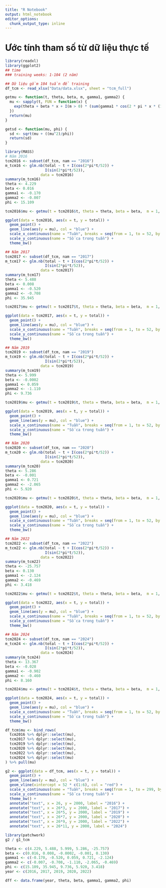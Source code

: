 ---
title: "R Notebook"
output: html_notebook
editor_options: 
  chunk_output_type: inline
---

# Ước tính tham số từ dữ liệu thực tế

```{r}
library(readxl)
library(ggplot2)
## time
### training weeks: 1-104 (2 năm)

## Dữ liệu gồm 104 tuần để training
df_tcm <- read_xlsx("Data/data.xlsx", sheet = "tcm_full")
```

```{r}
getmu <- function(t, theta, beta, m, gamma1, gamma2) {
  mu <- sapply(t, FUN = function(x) {
    exp(theta + beta * x + I(m > 0) * (sum(gamma1 * cos(2 * pi * x * (1:m)/ 52)) + sum(gamma2 * sin(2 * pi * x * (1:m)/ 52))))
  })
  return(mu)
}

getsd <- function(mu, phi) {
  sd <- sqrt(mu + ((mu^2)/phi))
  return(sd)
}
```

```{r}
library(MASS)
# Năm 2016
tcm2016 <- subset(df_tcm, nam == "2016")
m_tcm16 <- glm.nb(total ~ t + I(cos(2*pi*t/52)) + 
                  I(sin(2*pi*t/52)),
                data = tcm2016)
summary(m_tcm16)
theta <- 4.229
beta <- 0.016
gamma1 <- -0.170
gamma2 <- -0.007
phi <- 15.109

tcm2016$mu <- getmu(t = tcm2016$t, theta = theta, beta = beta,  m = 1, gamma1 = gamma1, gamma2 = gamma2)

ggplot(data = tcm2016, aes(x = t, y = total)) +
  geom_point() +
  geom_line(aes(y = mu), col = "blue") +
  scale_x_continuous(name = "Tuần", breaks = seq(from = 1, to = 52, by = 4)) +
  scale_y_continuous(name = "Số ca trong tuần") +
  theme_bw()
```

```{r}
## Năm 2017
tcm2017 <- subset(df_tcm, nam == "2017")
m_tcm17 <- glm.nb(total ~ t + I(cos(2*pi*t/52)) + 
                  I(sin(2*pi*t/52)),
                data = tcm2017)
summary(m_tcm17)
theta <- 5.488
beta <- 0.008
gamma1 <- -0.520
gamma2 <- -0.708
phi <- 35.945

tcm2017$mu <- getmu(t = tcm2017$t, theta = theta, beta = beta,  m = 1, gamma1 = gamma1, gamma2 = gamma2)

ggplot(data = tcm2017, aes(x = t, y = total)) +
  geom_point() +
  geom_line(aes(y = mu), col = "blue") +
  scale_x_continuous(name = "Tuần", breaks = seq(from = 1, to = 52, by = 4)) +
  scale_y_continuous(name = "Số ca trong tuần") +
  theme_bw()

```

```{r}
## Năm 2019
tcm2019 <- subset(df_tcm, nam == "2019")
m_tcm19 <- glm.nb(total ~ t + I(cos(2*pi*t/52)) + 
                  I(sin(2*pi*t/52)),
                data = tcm2019)
summary(m_tcm19)
theta <- 5.999
beta <- -0.0002
gamma1 <- 0.059
gamma2 <- -1.110
phi <- 9.736

tcm2019$mu <- getmu(t = tcm2019$t, theta = theta, beta = beta,  m = 1, gamma1 = gamma1, gamma2 = gamma2)

ggplot(data = tcm2019, aes(x = t, y = total)) +
  geom_point() +
  geom_line(aes(y = mu), col = "blue") +
  scale_x_continuous(name = "Tuần", breaks = seq(from = 1, to = 52, by = 4)) +
  scale_y_continuous(name = "Số ca trong tuần") +
  theme_bw()
```

```{r}
## Năm 2020
tcm2020 <- subset(df_tcm, nam == "2020")
m_tcm20 <- glm.nb(total ~ t + I(cos(2*pi*t/52)) + 
                  I(sin(2*pi*t/52)),
                data = tcm2020)
summary(m_tcm20)
theta <- 5.286
beta <- -0.001
gamma1 <- 0.721
gamma2 <- -2.065
phi <- 5.920

tcm2020$mu <- getmu(t = tcm2020$t, theta = theta, beta = beta,  m = 1, gamma1 = gamma1, gamma2 = gamma2)

ggplot(data = tcm2020, aes(x = t, y = total)) +
  geom_point() +
  geom_line(aes(y = mu), col = "blue") +
  scale_x_continuous(name = "Tuần", breaks = seq(from = 1, to = 52, by = 4)) +
  scale_y_continuous(name = "Số ca trong tuần") +
  theme_bw()

```

```{r}
## Năm 2022
tcm2022 <- subset(df_tcm, nam == "2022")
m_tcm22 <- glm.nb(total ~ t + I(cos(2*pi*t/52)) + 
                  I(sin(2*pi*t/52)),
                data = tcm2022)
summary(m_tcm22)
theta <- -25.757
beta <- 0.130
gamma1 <- -2.124
gamma2 <- -0.469
phi <- 3.418

tcm2022$mu <- getmu(t = tcm2022$t, theta = theta, beta = beta,  m = 1, gamma1 = gamma1, gamma2 = gamma2)

ggplot(data = tcm2022, aes(x = t, y = total)) +
  geom_point() +
  geom_line(aes(y = mu), col = "blue") +
  scale_x_continuous(name = "Tuần", breaks = seq(from = 1, to = 52, by = 4)) +
  scale_y_continuous(name = "Số ca trong tuần") +
  theme_bw()
```

```{r}
## Năm 2024
tcm2024 <- subset(df_tcm, nam == "2024")
m_tcm24 <- glm.nb(total ~ t + I(cos(2*pi*t/52)) + 
                  I(sin(2*pi*t/52)),
                data = tcm2024)
summary(m_tcm24)
theta <- 13.367
beta <- -0.028
gamma1 <- -0.902
gamma2 <- -0.460
phi <- 8.160

tcm2024$mu <- getmu(t = tcm2024$t, theta = theta, beta = beta,  m = 1, gamma1 = gamma1, gamma2 = gamma2)

ggplot(data = tcm2024, aes(x = t, y = total)) +
  geom_point() +
  geom_line(aes(y = mu), col = "blue") +
  scale_x_continuous(name = "Tuần", breaks = seq(from = 1, to = 52, by = 4)) +
  scale_y_continuous(name = "Số ca trong tuần") +
  theme_bw()
```

```{r}
df_tcm$mu <- bind_rows(
  tcm2016 %>% dplyr::select(mu),
  tcm2017 %>% dplyr::select(mu),
  tcm2019 %>% dplyr::select(mu),
  tcm2020 %>% dplyr::select(mu),
  tcm2022 %>% dplyr::select(mu),
  tcm2024 %>% dplyr::select(mu)
) %>% pull(mu)

g2 <- ggplot(data = df_tcm, aes(x = t, y = total)) +
  geom_point() +
  geom_line(aes(y = mu), col = "blue") +
  geom_vline(xintercept = 52 * c(1:6), col = "red") +
  scale_x_continuous(name = "Tuần", breaks = seq(from = 1, to = 299, by = 26)) +
  scale_y_continuous(name = "Số ca trong tuần") +
  theme_bw() +
  annotate("text", x = 26, y = 2000, label = "2016") +
  annotate("text", x = 26*3, y = 2000, label = "2017") +
  annotate("text", x = 26*5, y = 2000, label = "2019") +
  annotate("text", x = 26*7, y = 2000, label = "2020") +
  annotate("text", x = 26*9, y = 2000, label = "2022") +
  annotate("text", x = 26*11, y = 2000, label = "2024")
```

```{r}
library(patchwork)
g2 / g1_tcm
```

```{r}
theta <- c(4.229, 5.488, 5.999, 5.286, -25.757)
beta <- c(0.016, 0.008, -0.0002, -0.001, 0.130)
gamma1 <- c(-0.170, -0.520, 0.059, 0.721, -2.124)
gamma2 <- c(-0.007, -0.708, -1.110, -2.065, -0.469)
phi <- c(15.109, 35.945, 9.736, 5.920, 3.418)
year <- c(2016, 2017, 2019, 2020, 2022)

dff <- data.frame(year, theta, beta, gamma1, gamma2, phi)
```